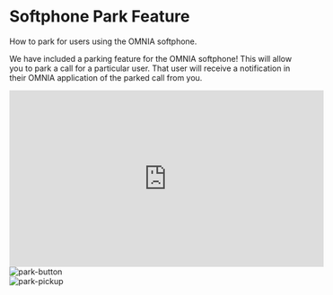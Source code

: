 # Softphone Park Feature

How to park for users using the OMNIA softphone.

We have included a parking feature for the OMNIA softphone! This will allow you to park a call for a particular user. That user will receive a notification in their OMNIA application of the parked call from you.

<div className="flex justify-center">
  <iframe
    width="560"
    height="315"
    src="https://www.youtube.com/embed/jJk5tnemnqw"
    title="YouTube video player"
    frameborder="0"
    allow="accelerometer; autoplay; clipboard-write; encrypted-media; gyroscope; picture-in-picture; web-share"
    allowfullscreen
  ></iframe>
</div>
<div className="flex justify-center">
  <img src="/images/omnia/softphone-park-feature/park-button.png" alt="park-button" />
</div>
<div className="flex justify-center">
  <img src="/images/omnia/softphone-park-feature/park-pickup.png" alt="park-pickup" />
</div>
